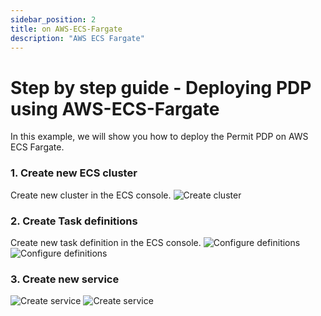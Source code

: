 ```yaml
---
sidebar_position: 2
title: on AWS-ECS-Fargate
description: "AWS ECS Fargate"
---
```


# Step by step guide - Deploying PDP using AWS-ECS-Fargate

In this example, we will show you how to deploy the Permit PDP on AWS ECS Fargate.

### 1. Create new ECS cluster

Create new cluster in the ECS console.
![Create cluster](/img/deployments/aws-fargate/1.png)

### 2. Create Task definitions

Create new task definition in the ECS console.
![Configure definitions](/img/deployments/aws-fargate/2.png)
![Configure definitions](/img/deployments/aws-fargate/3.png)


### 3. Create new service
![Create service](/img/deployments/aws-fargate/4.png)
![Create service](/img/deployments/aws-fargate/5.png)
